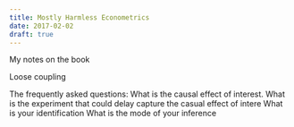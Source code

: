 ```yaml
---
title: Mostly Harmless Econometrics 
date: 2017-02-02
draft: true
---
```

My notes on the book  
 
Loose coupling 
 
The frequently asked questions: 
What is the causal effect of interest. 
What is the experiment that could delay capture the casual effect of intere 
What is your identification 
What is the mode of your inference  